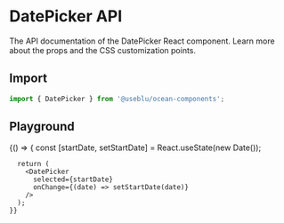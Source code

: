 
<Meta title="Components/DatePicker" component={DatePicker} />

# DatePicker API

The API documentation of the DatePicker React component. Learn more about the props and the CSS customization points.

## Import

```javascript
import { DatePicker } from '@useblu/ocean-components';
```

## Playground

<Canvas>
  <Story name="Playground">
    {() => {
      const [startDate, setStartDate] = React.useState(new Date());


      return (
        <DatePicker
          selected={startDate}
          onChange={(date) => setStartDate(date)}
        />
      );
    }}

  </Story>
</Canvas>


<ArgsTable story="Playground" of="." />
